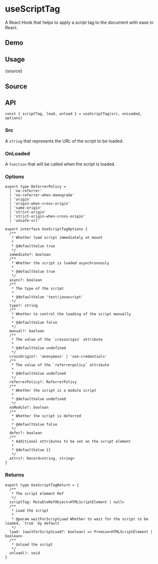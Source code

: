 # useScriptTag


<HooksType category="Element" />

A React Hook that helps to apply a script tag to the document with ease in React.

## Demo


<App />

## Usage


<RawCode>{source}</RawCode>

## Source


<Source />

## API

```tsx
const { scriptTag, load, unload } = useScriptTag(src, onLoaded, options)
```

### Src

A `string` that represents the URL of the script to be loaded.

### OnLoaded

A `function` that will be called when the script is loaded.

### Options

```tsx
export type ReferrerPolicy =
  | 'no-referrer'
  | 'no-referrer-when-downgrade'
  | 'origin'
  | 'origin-when-cross-origin'
  | 'same-origin'
  | 'strict-origin'
  | 'strict-origin-when-cross-origin'
  | 'unsafe-url'

export interface UseScriptTagOptions {
  /**
   * Whether load script immediately at mount
   *
   * @defaultValue true
   */
  immediate?: boolean
  /**
   * Whether the script is loaded asynchronously
   *
   * @defaultValue true
   */
  async?: boolean
  /**
   * The type of the script
   *
   * @defaultValue 'text/javascript'
   */
  type?: string
  /**
   * Whether to control the loading of the script manually
   *
   * @defaultValue false
   */
  manual?: boolean
  /**
   * The value of the `crossorigin` attribute
   *
   * @defaultValue undefined
   */
  crossOrigin?: 'anonymous' | 'use-credentials'
  /**
   * The value of the `referrerpolicy` attribute
   *
   * @defaultValue undefined
   */
  referrerPolicy?: ReferrerPolicy
  /**
   * Whether the script is a module script
   *
   * @defaultValue undefined
   */
  noModule?: boolean
  /**
   * Whether the script is deferred
   *
   * @defaultValue false
   */
  defer?: boolean
  /**
   * Additional attributes to be set on the script element
   *
   * @defaultValue {}
   */
  attrs?: Record<string, string>
}
```

### Returns

```tsx
export type UseScriptTagReturn = {
  /**
   * The script element Ref
   */
  scriptTag: MutableRefObject<HTMLScriptElement | null>
  /**
   * Load the script
   *
   * @param waitForScriptLoad Whether to wait for the script to be loaded, `true` by default
   */
  load: (waitForScriptLoad?: boolean) => Promise<HTMLScriptElement | boolean>
  /**
   * Unload the script
   */
  unload(): void
}
```
